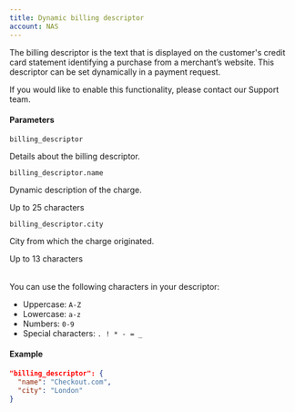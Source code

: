 ```yaml
---
title: Dynamic billing descriptor
account: NAS
---
```


The billing descriptor is the text that is displayed on the customer's credit card statement identifying a purchase from a merchant’s website. This descriptor can be set dynamically in a payment request.

<TipBox variant="info">

If you would like to enable this functionality, please contact our <ExternalLink href="mailto:support@checkout.com">Support team</ExternalLink>.

</TipBox>

#### Parameters

<Table>
<TableHead headers={['Field name', 'Description']} />
<TableBody>
<TableRow>
<TableCell>

`billing_descriptor`

<StatusTag type="optional" />
<TypeTag type="object" />

</TableCell>
<TableCell>

Details about the billing descriptor.

</TableCell>
</TableRow>
<TableRow>
<TableCell>

`billing_descriptor.name`

<StatusTag type="required" />
<TypeTag type="string" />

</TableCell>
<TableCell>

Dynamic description of the charge.

<InfoBox>

Up to 25 characters

</InfoBox>

</TableCell>
</TableRow>
<TableRow>
<TableCell>

`billing_descriptor.city`

<StatusTag type="required" />
<TypeTag type="string" />

</TableCell>
<TableCell>

City from which the charge originated.

<InfoBox>

Up to 13 characters

</InfoBox>

</TableCell>
</TableRow>
</TableBody>
</Table>

<TipBox variant="success" >

You can use the following characters in your descriptor:

- Uppercase: `A-Z`
- Lowercase: `a-z`
- Numbers: `0-9`
- Special characters: `. ! * - = _`

</TipBox>

#### Example

```json
"billing_descriptor": {
  "name": "Checkout.com",
  "city": "London"
}
```




